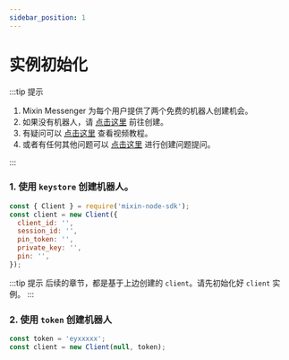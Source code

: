 ```yaml
---
sidebar_position: 1
---
```


# 实例初始化

:::tip 提示

1. Mixin Messenger 为每个用户提供了两个免费的机器人创建机会。
2. 如果没有机器人，请 [点击这里](https://developers.mixin.one/dashboard) 前往创建。
3. 有疑问可以 [点击这里](https://developers.mixinbots.com/courses/1e276ee9-18fb-42e3-915a-54b049679084/89329795-c5a2-4aa5-ab32-c52cf6649909) 查看视频教程。
4. 或者有任何其他问题可以 [点击这里](https://developers.mixinbots.com/) 进行创建问题提问。

:::

### 1. 使用 `keystore` 创建机器人。

```js
const { Client } = require('mixin-node-sdk');
const client = new Client({
  client_id: '',
  session_id: '',
  pin_token: '',
  private_key: '',
  pin: '',
});
```

:::tip 提示
后续的章节，都是基于上边创建的 `client`。请先初始化好 `client` 实例。
:::

### 2. 使用 `token` 创建机器人

```js
const token = 'eyxxxxx';
const client = new Client(null, token);
```
